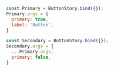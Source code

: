 ```js
const Primary = ButtonStory.bind({});
Primary.args = {
  primary: true,
  label: 'Button',
}

const Secondary = ButtonStory.bind({});
Secondary.args = {
  ...Primary.args,
  primary: false,
}
```